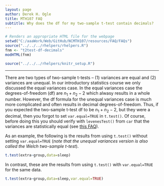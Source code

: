 ```yaml
---
layout: page
author: Derek H. Ogle
title: MTH107 FAQ
subtitle: Why does the df for my two-sample t-test contain decimals?
---
```


```r
# Renders an appropriate HTML file for the webpage
setwd("C:/aaaWork/Web/GitHub/NCMTH107/resources/FAQ/FAQs")
source("../../../rhelpers/rhelpers.R")
fnm <- "t2test-df-decimals"
modHTML(fnm)
```

```r
source("../../../rhelpers/knitr_setup.R")
```

----

There are two types of two-sample t-tests -- (1) variances are equal and (2) variances are unequal.  In our introductory statistics course we only discussed the equal variances case.  In the equal variances case the degrees-of-freedom (df) are $n_{1}+n_{2}-2$ which alwasy results in a whole number.  However, the df formula for the unequal variances case is much more complicated and often results in decimal degrees-of-freedom.  Thus, if you expected the two-sample t-test df to be $n_{1}+n_{2}-2$, but they were a decimal, then you forgot to set `var.equal=TRUE` in `t.test()`.  Of course, before doing this you should verify with `levenesTest()` from `car` that the variances are statistically equal (see [this FAQ](cant-find-Levenes.html)).

As an example, the following is the results from using `t.test()` without setting `var.equal=TRUE` (*note that the unequal variances version is also called the Welch two-sample t-test*).
```r
t.test(extra~group,data=sleep)
```

In contrast, these are the results from using `t.test()` with `var.equal=TRUE` for the same data.
```r
t.test(extra~group,data=sleep,var.equal=TRUE)
```

